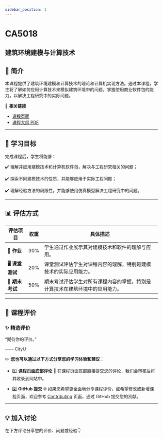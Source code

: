 ```yaml
---
sidebar_position: 1
---
```


# CA5018
## 建筑环境建模与计算技术

## **📘 简介**
本课程提供了建筑环境建模和计算技术的理论和计算机实现方法。通过本课程，学生将了解如何应用计算技术来模拟建筑环境中的问题，掌握使用商业软件包的能力，以解决工程研究中的实际问题。

🔗 **相关链接**
- [课程页面](https://www.cityu.edu.hk/catalogue/pg/202425/course/CA5018.htm)
- [课程大纲 PDF](https://www.cityu.edu.hk/catalogue/pg/202425/course/CA5018.pdf)

---

## **🎯 学习目标**

完成课程后，学生将能够：

✔️ 理解并应用建模技术和计算机软件包，解决与工程研究相关的问题；

✔️ 探索不同建模技术的性质，并能够应用于实际工程问题；

✔️ 理解经验方法的局限性，并能够使用仿真模型解决工程研究中的问题。

---

## **📊 评估方式**

| **评估项目**          | **权重** | **具体描述**                                                                                       |
|----------------------|---------|---------------------------------------------------------------------------------------------------|
| **📝 作业**           | 30%     | 学生通过作业展示其对建模技术和软件的理解与应用。                                                   |
| **🖥️ 课堂测试**      | 20%     | 课堂测试评估学生对课程内容的理解，特别是建模技术的实际应用能力。                                   |
| **📄 期末考试**       | 50%     | 期末考试评估学生对所有课程内容的掌握，特别是计算技术在建筑环境中的应用能力。                      |

---

## **💬 课程评价**

### ✨ **精选评价**
<div className={commentStyles.commentBox}>
    <p className={commentStyles.commentText}>
        “期待你的评价。”
    </p>
    <p className={commentStyles.commentAuthor}>—— CityU</p>
</div>

✏️ **您也可以通过以下方式分享您的学习体验和建议：**

- 1️⃣ **课程页面底部评论**
💬 在课程页面底部直接提交您的评论，我们会审核后将其收录到网站中。

- 2️⃣ **GitHub 提交**
🌐 如果您希望更全面地分享课程评价，或希望修改或新增课程页面，欢迎参考 [Contributing](https://penjc.github.io/cityU-navigator/contributing) 页面，通过 GitHub 提交您的贡献。

---

## **💡 加入讨论**

在下方评论分享您的评价、问题或经验👇
<Utterances />